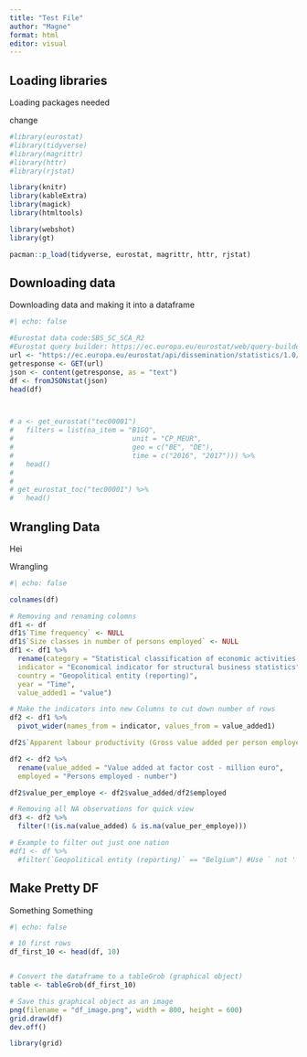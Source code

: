 ```yaml
---
title: "Test File"
author: "Magne"
format: html
editor: visual
---
```


## Loading libraries

Loading packages needed

change

```r
#library(eurostat)
#library(tidyverse)
#library(magrittr)
#library(httr)
#library(rjstat)

library(knitr)
library(kableExtra)
library(magick)
library(htmltools)

library(webshot)
library(gt)

pacman::p_load(tidyverse, eurostat, magrittr, httr, rjstat)

```

## Downloading data

Downloading data and making it into a dataframe

```r
#| echo: false

#Eurostat data code:SBS_SC_SCA_R2
#Eurostat query builder: https://ec.europa.eu/eurostat/web/query-builder/tool
url <- "https://ec.europa.eu/eurostat/api/dissemination/statistics/1.0/data/sbs_sc_sca_r2?format=JSON&indic_sb=V12150&indic_sb=V16110&indic_sb=V91110&size_emp=TOTAL&nace_r2=B&nace_r2=C&nace_r2=D&lang=en"
getresponse <- GET(url)
json <- content(getresponse, as = "text")
df <- fromJSONstat(json)
head(df)



# a <- get_eurostat("tec00001")
#   filters = list(na_item = "B1GQ",
#                             unit = "CP_MEUR",
#                             geo = c("BE", "DE"),
#                             time = c("2016", "2017"))) %>% 
#   head()
# 
# 
# get_eurostat_toc("tec00001") %>% 
#   head()

```

## Wrangling Data

Hei

Wrangling

```r
#| echo: false

colnames(df)

# Removing and renaming colomns
df1 <- df
df1$`Time frequency` <- NULL
df1$`Size classes in number of persons employed` <- NULL
df1 <- df1 %>% 
  rename(category = "Statistical classification of economic activities in the European Community (NACE Rev. 2)",
  indicator = "Economical indicator for structural business statistics",
  country = "Geopolitical entity (reporting)",
  year = "Time",
  value_added1 = "value")

# Make the indicators into new Columns to cut down number of rows
df2 <- df1 %>% 
  pivot_wider(names_from = indicator, values_from = value_added1)

df2$`Apparent labour productivity (Gross value added per person employed) - thousand euro` <- NULL

df2 <- df2 %>% 
  rename(value_added = "Value added at factor cost - million euro",
  employed = "Persons employed - number")

df2$value_per_employe <- df2$value_added/df2$employed

# Removing all NA observations for quick view
df3 <- df2 %>% 
  filter(!(is.na(value_added) & is.na(value_per_employe)))

# Example to filter out just one nation
#df1 <- df %>% 
  #filter(`Geopolitical entity (reporting)` == "Belgium") #Use ` not '

```

## Make Pretty DF

Something Something

```r
#| echo: false

# 10 first rows
df_first_10 <- head(df, 10)


# Convert the dataframe to a tableGrob (graphical object)
table <- tableGrob(df_first_10)

# Save this graphical object as an image
png(filename = "df_image.png", width = 800, height = 600)
grid.draw(df)
dev.off()

library(grid)
```
